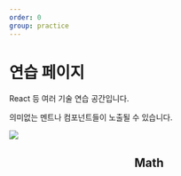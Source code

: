 ```yaml
---
order: 0
group: practice
---
```



# 연습 페이지

React 등 여러 기술 연습 공간입니다.

의미없는 멘트나 컴포넌트들이 노출될 수 있습니다.

![](../../../assets/2023-04-28-11-36-03.png)

<Header />


## Math
<HelloGraph />


<Comment />
